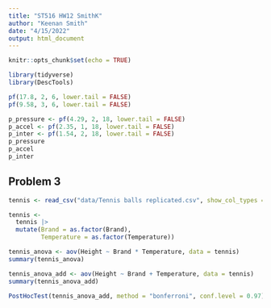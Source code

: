 ```yaml
---
title: "ST516 HW12 SmithK"
author: "Keenan Smith"
date: "4/15/2022"
output: html_document
---
```


```r
knitr::opts_chunk$set(echo = TRUE)
```

```r
library(tidyverse)
library(DescTools)
```


```r
pf(17.8, 2, 6, lower.tail = FALSE)
pf(9.58, 3, 6, lower.tail = FALSE)

```

```r
p_pressure <- pf(4.29, 2, 18, lower.tail = FALSE)
p_accel <- pf(2.35, 1, 18, lower.tail = FALSE)
p_inter <- pf(1.54, 2, 18, lower.tail = FALSE)
p_pressure
p_accel
p_inter


```

## Problem 3
```r
tennis <- read_csv("data/Tennis balls replicated.csv", show_col_types = FALSE)

tennis <- 
  tennis |>
  mutate(Brand = as.factor(Brand),
         Temperature = as.factor(Temperature))

tennis_anova <- aov(Height ~ Brand * Temperature, data = tennis)
summary(tennis_anova)

tennis_anova_add <- aov(Height ~ Brand + Temperature, data = tennis)
summary(tennis_anova_add)

PostHocTest(tennis_anova_add, method = "bonferroni", conf.level = 0.97)

```

